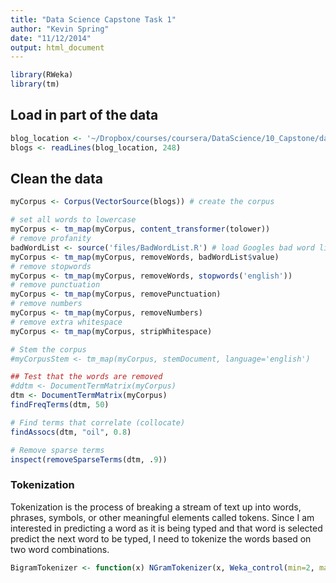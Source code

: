 ```yaml
---
title: "Data Science Capstone Task 1"
author: "Kevin Spring"
date: "11/12/2014"
output: html_document
---
```


```r
library(RWeka)
library(tm)
```
## Load in part of the data

```r
blog_location <- '~/Dropbox/courses/coursera/DataScience/10_Capstone/data/final/en_US/en_US.blogs.txt'
blogs <- readLines(blog_location, 248)
```

## Clean the data

```r
myCorpus <- Corpus(VectorSource(blogs)) # create the corpus

# set all words to lowercase
myCorpus <- tm_map(myCorpus, content_transformer(tolower))
# remove profanity
badWordList <- source('files/BadWordList.R') # load Googles bad word list
myCorpus <- tm_map(myCorpus, removeWords, badWordList$value)
# remove stopwords
myCorpus <- tm_map(myCorpus, removeWords, stopwords('english'))
# remove punctuation
myCorpus <- tm_map(myCorpus, removePunctuation)
# remove numbers
myCorpus <- tm_map(myCorpus, removeNumbers)
# remove extra whitespace
myCorpus <- tm_map(myCorpus, stripWhitespace)

# Stem the corpus
#myCorpusStem <- tm_map(myCorpus, stemDocument, language='english')

## Test that the words are removed
#ddtm <- DocumentTermMatrix(myCorpus)
dtm <- DocumentTermMatrix(myCorpus)
findFreqTerms(dtm, 50)

# Find terms that correlate (collocate)
findAssocs(dtm, "oil", 0.8)

# Remove sparse terms
inspect(removeSparseTerms(dtm, .9))
```

### Tokenization

Tokenization is the process of breaking a stream of text up into words, phrases, symbols, or other meaningful elements called tokens. Since I am interested in predicting a word as it is being typed and that word is selected predict the next word to be typed, I need to tokenize the words based on two word combinations.

```r
BigramTokenizer <- function(x) NGramTokenizer(x, Weka_control(min=2, max=2))
```